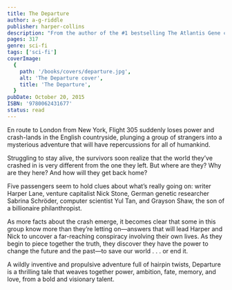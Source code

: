 ```yaml
---
title: The Departure
author: a-g-riddle
publisher: harper-collins
description: "From the author of the #1 bestselling The Atlantis Gene comes a new novel in which the world’s past and future rests in the hands of five unwitting strangers in this definitive edition of A. G. Riddle's time-traveling, mind-bending speculative thriller."
pages: 317
genre: sci-fi
tags: ['sci-fi']
coverImage:
  {
    path: '/books/covers/departure.jpg',
    alt: 'The Departure cover',
    title: 'The Departure',
  }
pubDate: October 20, 2015
ISBN: '9780062431677'
status: read
---
```


En route to London from New York, Flight 305 suddenly loses power and crash-lands in the English countryside, plunging a group of strangers into a mysterious adventure that will have repercussions for all of humankind.

Struggling to stay alive, the survivors soon realize that the world they’ve crashed in is very different from the one they left. But where are they? Why are they here? And how will they get back home?

Five passengers seem to hold clues about what’s really going on: writer Harper Lane, venture capitalist Nick Stone, German genetic researcher Sabrina Schröder, computer scientist Yul Tan, and Grayson Shaw, the son of a billionaire philanthropist.

As more facts about the crash emerge, it becomes clear that some in this group know more than they’re letting on—answers that will lead Harper and Nick to uncover a far-reaching conspiracy involving their own lives. As they begin to piece together the truth, they discover they have the power to change the future and the past—to save our world . . . or end it.

A wildly inventive and propulsive adventure full of hairpin twists, Departure is a thrilling tale that weaves together power, ambition, fate, memory, and love, from a bold and visionary talent.
